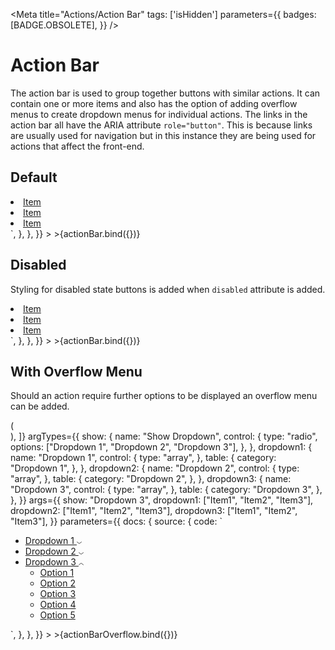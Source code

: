 
<Meta
  title="Actions/Action Bar"
  tags: ['isHidden']
  parameters={{
    badges: [BADGE.OBSOLETE],
  }}
/>


# Action Bar

The action bar is used to group together buttons with similar actions. It can contain one or more items and also has the option of adding overflow menus to create dropdown menus for individual actions. The links in the action bar all have the ARIA attribute `role="button"`.
This is because links are usually used for navigation but in this instance they are being used for actions that affect the front-end.

## Default

<Canvas>
  <Story
    name="Default"
    argTypes={{
      items: {
        name: "Items",
        control: {
          type: "array",
        },
      },
      isDisabled: {
        name: "Disabled",
      },
    }}
    args={{
      items: ["Item", "Item", "Item"],
      isDisabled: false,
    }}
    parameters={{
      docs: {
        source: {
          code: `
    <ul class="made-c-action-bar">
      <li class="made-c-action-bar__item">
        <a href="" role="button" tabindex="0">
          Item
        </a>
      </li>
      <li class="made-c-action-bar__item">
        <a href="" role="button" tabindex="0">
          Item
        </a>
      </li>
      <li class="made-c-action-bar__item">
        <a href="" role="button" tabindex="0">
          Item
        </a>
      </li>
    </ul>`,
        },
      },
    }}
  >
    >{actionBar.bind({})}
  </Story>
</Canvas>

## Disabled

Styling for disabled state buttons is added when `disabled` attribute is added.

<Canvas>
  <Story
    name="Disabled"
    argTypes={{
      items: {
        name: "Items",
        control: {
          type: "array",
        },
      },
      isDisabled: {
        name: "Disabled",
      },
    }}
    args={{
      items: ["Item", "Item", "Item"],
      isDisabled: true,
    }}
    parameters={{
      docs: {
        source: {
          code: `      
    <ul class="made-c-action-bar">
      <li class="made-c-action-bar__item">
        <a href="" role="button" class="made-u-link--disabled" tabindex="0">
          Item
        </a>
      </li>
      <li class="made-c-action-bar__item">
        <a href="" role="button" class="made-u-link--disabled" tabindex="0">
          Item
        </a>
      </li>
      <li class="made-c-action-bar__item">
        <a href="" role="button" class="made-u-link--disabled" tabindex="0">
          Item
        </a>
      </li>
    </ul>`,
        },
      },
    }}
  >
    >{actionBar.bind({})}
  </Story>
</Canvas>

## With Overflow Menu

Should an action require further options to be displayed an overflow menu can be added.

<Canvas>
  <Story
    name="With Overflow Menu"
    decorators={[
      (Story) => (
        <div style={{ height: "13rem" }}>
          <Story />
        </div>
      ),
    ]}
    argTypes={{
      show: {
        name: "Show Dropdown",
        control: {
          type: "radio",
          options: ["Dropdown 1", "Dropdown 2", "Dropdown 3"],
        },
      },
      dropdown1: {
        name: "Dropdown 1",
        control: {
          type: "array",
        },
        table: {
          category: "Dropdown 1",
        },
      },
      dropdown2: {
        name: "Dropdown 2",
        control: {
          type: "array",
        },
        table: {
          category: "Dropdown 2",
        },
      },
      dropdown3: {
        name: "Dropdown 3",
        control: {
          type: "array",
        },
        table: {
          category: "Dropdown 3",
        },
      },
    }}
    args={{
      show: "Dropdown 3",
      dropdown1: ["Item1", "Item2", "Item3"],
      dropdown2: ["Item1", "Item2", "Item3"],
      dropdown3: ["Item1", "Item2", "Item3"],
    }}
    parameters={{
      docs: {
        source: {
          code: `
<ul class="made-c-action-bar">
      <li class="made-c-action-bar__item">
        <a href="" role="button" tabindex="0">
          Dropdown 1
          <svg
            width="8"
            height="4"
            viewBox="0 0 24 11"
            xmlns="http://www.w3.org/2000/svg"
            class="made-c-action-bar__icon made-u-margin-left-2-x"
          >
            <title>arrowhead-downward</title>
            <path
              d="M12 10.425l-12-9L1.069 0 12 8.198 22.931 0 24 1.425z"
              fill="currentColor"
              fill-rule="evenodd"
            />
          </svg>
        </a>
      </li>
      <li class="made-c-action-bar__item">
        <a href="" role="button" tabindex="0">
          Dropdown 2
          <svg
            width="8"
            height="4"
            viewBox="0 0 24 11"
            xmlns="http://www.w3.org/2000/svg"
            class="made-c-action-bar__icon made-u-margin-left-2-x"
          >
            <title>arrowhead-downward</title>
            <path
              d="M12 10.425l-12-9L1.069 0 12 8.198 22.931 0 24 1.425z"
              fill="currentColor"
              fill-rule="evenodd"
            />
          </svg>
        </a>
      </li>
      <li class="made-c-action-bar__item">
        <a href="" role="button" tabindex="0">
          Dropdown 3
          <svg
            width="8"
            height="4"
            viewBox="0 0 24 11"
            xmlns="http://www.w3.org/2000/svg"
            class="made-c-action-bar__icon made-u-margin-left-2-x"
          >
            <title>arrowhead-upward</title>
            <path
              d="M12 0L0 9l1.069 1.425L12 2.226l10.931 8.199L24 9z"
              fill="currentColor"
              fill-rule="evenodd"
            />
          </svg>
        </a>
        <ul class="made-c-overflow-menu made-c-overflow-menu--action-bar made-u-margin-top-1-x">
          <li class="made-c-overflow-menu__item">
            <a class="made-c-overflow-menu__link" href="">
              Option 1
            </a>
          </li>
          <li class="made-c-overflow-menu__item">
            <a class="made-c-overflow-menu__link" href="">
              Option 2
            </a>
          </li>
          <li class="made-c-overflow-menu__item">
            <a class="made-c-overflow-menu__link" href="">
              Option 3
            </a>
          </li>
          <li class="made-c-overflow-menu__item">
            <a class="made-c-overflow-menu__link" href="">
              Option 4
            </a>
          </li>
          <li class="made-c-overflow-menu__item">
            <a class="made-c-overflow-menu__link" href="">
              Option 5
            </a>
          </li>
        </ul>
      </li>
    </ul>`,
        },
      },
    }}
  >
    >{actionBarOverflow.bind({})}
  </Story>
</Canvas>
